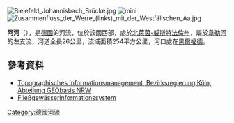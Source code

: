 {{No footnotes|time=2020-07-07T15:39:43+00:00}}
{{Coord|52|7|25|N|8|40|13|E|display=title}}

[[Image:Bielefeld_Johannisbach_Brücke.jpg|right]]
[[Image:Aa-Fluss.jpg|mini]]
[[Image:Zusammenfluss_der_Werre_(links)_mit_der_Westfälischen_Aa.jpg|right]]

'''阿河'''（{{lang-de|Aa}}），是[[德國|德國]]的河流，位於該國西部，處於[[北萊茵-威斯特法倫州|北萊茵-威斯特法倫州]]，屬於[[韦勒河_(威悉河支流)|韋勒河]]的左支流，河道全長26公里，流域面積254平方公里，河口處在[[黑爾福德|黑爾福德]]。

==參考資料==
* [http://www.tim-online.nrw.de/tim-online/nutzung/index.html Topographisches Informationsmanagement, Bezirksregierung Köln, Abteilung GEObasis NRW] {{WebCite|url=https://www.webcitation.org/66qD6yoDr?url=http://www.tim-online.nrw.de/tim-online/nutzung/index.html |date=20120411091906 |dateformat=iso }}
* [https://web.archive.org/web/20120808152043/http://fisdt.de/wrrl/page/begruessung.html Fließgewässerinformationssystem]

{{Germany-geo-stub}}
[[Category:德國河流|Category:德國河流]]